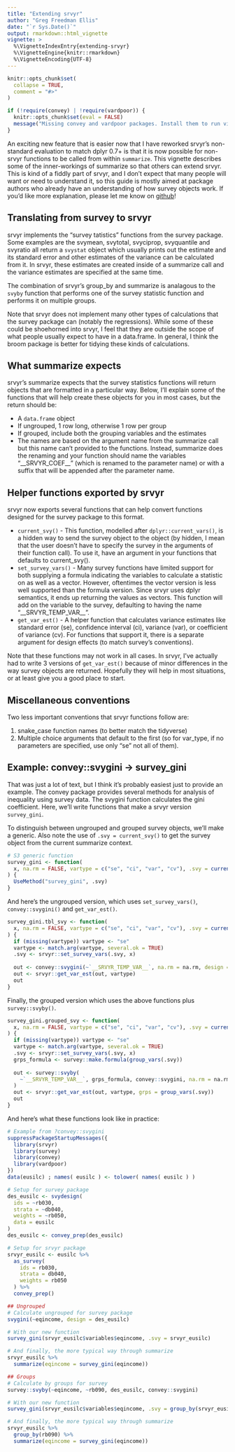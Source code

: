 ```yaml
---
title: "Extending srvyr"
author: "Greg Freedman Ellis"
date: "`r Sys.Date()`"
output: rmarkdown::html_vignette
vignette: >
  %\VignetteIndexEntry{extending-srvyr}
  %\VignetteEngine{knitr::rmarkdown}
  %\VignetteEncoding{UTF-8}
---
```

```r
knitr::opts_chunk$set(
  collapse = TRUE,
  comment = "#>"
)

if (!require(convey) | !require(vardpoor)) {
  knitr::opts_chunk$set(eval = FALSE)
  message("Missing convey and vardpoor packages. Install them to run vignette.")
}
```
An exciting new feature that is easier now that I have reworked srvyr's
non-standard evaluation to match dplyr 0.7+ is that it is now possible for
non-srvyr functions to be called from within `summarize`. This vignette
describes some of the inner-workings of summarize so that others can extend
srvyr. This is kind of a fiddly part of srvyr, and I don't expect that many
people will want or need to understand it, so this guide is mostly aimed at
package authors who already have an understanding of how survey objects work. If
you'd like more explanation, please let me know on
[github](https://github.com/gergness/srvyr)!

## Translating from survey to srvyr
srvyr implements the "survey tatistics" functions from the survey package. Some examples
are the svymean, svytotal, svyciprop, svyquantile and svyratio all return a
`svystat` object which usually prints out the estimate and its standard error
and other estimates of the variance can be calculated from it. In srvyr, these
estimates are created inside of a summarize call and the variance estimates are
specified at the same time.

The combination of srvyr's group_by and summarize is analagous to the `svyby`
function that performs one of the survey statistic function and performs it on
multiple groups.

Note that srvyr does not implement many other types of calculations that the survey
package can (notably the regressions). While some of these could be shoehorned into
srvyr, I feel that they are outside the scope of what people usually expect to have 
in a data.frame. In general, I think the broom package is better for tidying these
kinds of calculations.

## What summarize expects
srvyr's summarize expects that the survey statistics functions will return
objects that are formatted in a particular way. Below, I'll explain some of the 
functions that will help create these objects for you in most cases, but the return
should be:

- A `data.frame` object
- If ungrouped, 1 row long, otherwise 1 row per group
- If grouped, include both the grouping variables and the estimates
- The names are based on the argument name from the summarize call but this name can't 
  provided to the functions. Instead, summarize does the renaming and your function should
  name the variables "\_\_SRVYR_COEF\_\_" (which is renamed to the parameter name) or with a 
  suffix that will be appended after the parameter name. 

## Helper functions exported by srvyr
srvyr now exports several functions that can help convert functions designed
for the survey package to this format.

- `current_svy()` - This function, modelled after `dplyr::current_vars()`,
  is a hidden way to send the survey object to the object (by hidden, I mean 
  that the user doesn't have to specify the survey in the arguments of their
  function call). To use it, have an argument in your functions that
  defaults to current_svy().
- `set_survey_vars()` - Many survey functions have limited support for both
  supplying a formula indicating the variables to calculate a statistic on
  as well as a vector. However, oftentimes the vector version is less well
  supported than the formula version. Since srvyr uses dplyr semantics, it
  ends up returning the values as vectors. This function will add on the variable
  to the survey, defaulting to having the name "\_\_SRVYR_TEMP_VAR\_\_". 
- `get_var_est()` - A helper function that calculates variance estimates
  like standard error (se), confidence interval (ci), variance (var), 
  or coefficient of variance (cv). For functions that support it, 
  there is a separate argument for design effects (to match survey's conventions).

Note that these functions may not work in all cases. In srvyr, I've actually had to 
write 3 versions of `get_var_est()` because of minor differences in the way survey
objects are returned. Hopefully they will help in most situations, or at least give 
you a good place to start.

## Miscellaneous conventions
Two less important conventions that srvyr functions follow are:

1) snake_case function names (to better match the tidyverse)
2) Multiple choice arguments that default to the first (so for var_type, if
  no parameters are specified, use only "se" not all of them).

## Example: convey::svygini -> survey_gini
That was just a lot of text, but I think it's probably easiest just to provide an
example. The convey package provides several methods for analysis of inequality
using survey data. The svygini function calculates the gini coefficient. Here,
we'll write functions that make a srvyr version `survey_gini`.

To distinguish between ungrouped and grouped survey objects, we'll make a generic.
Also note the use of `.svy = current_svy()` to get the survey object from the 
current summarize context.
```r
# S3 generic function
survey_gini <- function(
  x, na.rm = FALSE, vartype = c("se", "ci", "var", "cv"), .svy = current_svy(), ...
) {
  UseMethod("survey_gini", .svy)
}
```

And here's the ungrouped version, which uses `set_survey_vars()`, `convey::svygini()` and
`get_var_est()`. 
```r
survey_gini.tbl_svy <- function(
  x, na.rm = FALSE, vartype = c("se", "ci", "var", "cv"), .svy = current_svy(), ...
) {
  if (missing(vartype)) vartype <- "se"
  vartype <- match.arg(vartype, several.ok = TRUE)
  .svy <- srvyr::set_survey_vars(.svy, x)
  
  out <- convey::svygini(~`__SRVYR_TEMP_VAR__`, na.rm = na.rm, design = .svy)
  out <- srvyr::get_var_est(out, vartype)
  out
}
```

Finally, the grouped version which uses the above functions plus `survey::svyby()`.
```r
survey_gini.grouped_svy <- function(
  x, na.rm = FALSE, vartype = c("se", "ci", "var", "cv"), .svy = current_svy(), ...
) {
  if (missing(vartype)) vartype <- "se"
  vartype <- match.arg(vartype, several.ok = TRUE)
  .svy <- srvyr::set_survey_vars(.svy, x)
  grps_formula <- survey::make.formula(group_vars(.svy))
  
  out <- survey::svyby(
    ~`__SRVYR_TEMP_VAR__`, grps_formula, convey::svygini, na.rm = na.rm, design = .svy
  )
  out <- srvyr::get_var_est(out, vartype, grps = group_vars(.svy))
  out
}
```

And here's what these functions look like in practice:
```r
# Example from ?convey::svygini
suppressPackageStartupMessages({
  library(srvyr)
  library(survey)
  library(convey)
  library(vardpoor)
})
data(eusilc) ; names( eusilc ) <- tolower( names( eusilc ) )

# Setup for survey package
des_eusilc <- svydesign(
  ids = ~rb030, 
  strata = ~db040,  
  weights = ~rb050, 
  data = eusilc
)
des_eusilc <- convey_prep(des_eusilc)

# Setup for srvyr package
srvyr_eusilc <- eusilc %>% 
  as_survey(
    ids = rb030,
    strata = db040,
    weights = rb050
  ) %>%
  convey_prep()

## Ungrouped
# Calculate ungrouped for survey package
svygini(~eqincome, design = des_eusilc)

# With our new function
survey_gini(srvyr_eusilc$variables$eqincome, .svy = srvyr_eusilc)

# And finally, the more typical way through summarize
srvyr_eusilc %>% 
  summarize(eqincome = survey_gini(eqincome))

## Groups
# Calculate by groups for survey
survey::svyby(~eqincome, ~rb090, des_eusilc, convey::svygini)

# With our new function
survey_gini(srvyr_eusilc$variables$eqincome, .svy = group_by(srvyr_eusilc, rb090))

# And finally, the more typical way through summarize
srvyr_eusilc %>% 
  group_by(rb090) %>%
  summarize(eqincome = survey_gini(eqincome))

```
